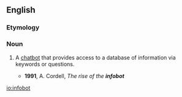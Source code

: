 ==English==

===Etymology===
{{compound|info|bot|lang=en}}

===Noun===
{{en-noun}}

# {{lb|en|Internet}} A [[chatbot]] that provides access to a database of information via keywords or questions.
#* '''1991''', A. Cordell, ''The rise of the '''infobot'''''

[[io:infobot]]